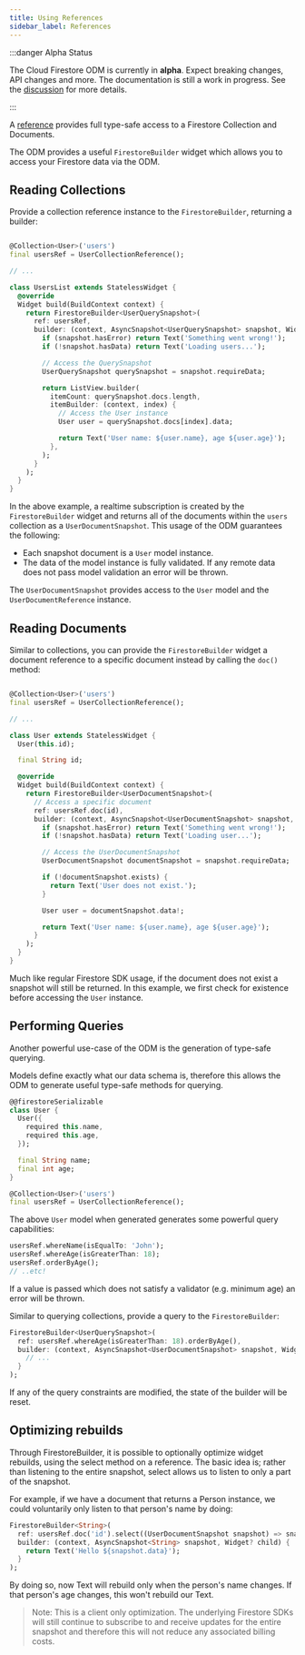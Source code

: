 ```yaml
---
title: Using References
sidebar_label: References
---
```


:::danger Alpha Status

The Cloud Firestore ODM is currently in **alpha**. Expect breaking changes, API changes and more. The documentation is still a work in progress.
See the [discussion](https://github.com/FirebaseExtended/flutterfire/discussions/7475) for more details.

:::

A [reference](./defining-models#creating-references) provides full type-safe access to a Firestore
Collection and Documents.

The ODM provides a useful `FirestoreBuilder` widget which allows you to access your Firestore data
via the ODM.

## Reading Collections

Provide a collection reference instance to the `FirestoreBuilder`, returning a builder:

```dart

@Collection<User>('users')
final usersRef = UserCollectionReference();

// ...

class UsersList extends StatelessWidget {
  @override
  Widget build(BuildContext context) {
    return FirestoreBuilder<UserQuerySnapshot>(
      ref: usersRef,
      builder: (context, AsyncSnapshot<UserQuerySnapshot> snapshot, Widget? child) {
        if (snapshot.hasError) return Text('Something went wrong!');
        if (!snapshot.hasData) return Text('Loading users...');

        // Access the QuerySnapshot
        UserQuerySnapshot querySnapshot = snapshot.requireData;

        return ListView.builder(
          itemCount: querySnapshot.docs.length,
          itemBuilder: (context, index) {
            // Access the User instance
            User user = querySnapshot.docs[index].data;

            return Text('User name: ${user.name}, age ${user.age}');
          },
        );
      }
    );
  }
}
```

In the above example, a realtime subscription is created by the `FirestoreBuilder` widget and
returns all of the documents within the `users` collection as a `UserDocumentSnapshot`. This usage
of the ODM guarantees the following:

- Each snapshot document is a `User` model instance.
- The data of the model instance is fully validated. If any remote data does not pass model
  validation an error will be thrown.

The `UserDocumentSnapshot` provides access to the `User` model and the `UserDocumentReference`
instance.

## Reading Documents

Similar to collections, you can provide the `FirestoreBuilder` widget a document reference to a
specific document instead by calling the `doc()` method:

```dart

@Collection<User>('users')
final usersRef = UserCollectionReference();

// ...

class User extends StatelessWidget {
  User(this.id);

  final String id;

  @override
  Widget build(BuildContext context) {
    return FirestoreBuilder<UserDocumentSnapshot>(
      // Access a specific document
      ref: usersRef.doc(id),
      builder: (context, AsyncSnapshot<UserDocumentSnapshot> snapshot, Widget? child) {
        if (snapshot.hasError) return Text('Something went wrong!');
        if (!snapshot.hasData) return Text('Loading user...');

        // Access the UserDocumentSnapshot
        UserDocumentSnapshot documentSnapshot = snapshot.requireData;

        if (!documentSnapshot.exists) {
          return Text('User does not exist.');
        }

        User user = documentSnapshot.data!;

        return Text('User name: ${user.name}, age ${user.age}');
      }
    );
  }
}
```

Much like regular Firestore SDK usage, if the document does not exist a snapshot will still
be returned. In this example, we first check for existence before accessing the `User` instance.

## Performing Queries

Another powerful use-case of the ODM is the generation of type-safe querying.

Models define exactly what our data schema is, therefore this allows the ODM to generate
useful type-safe methods for querying.

```dart
@@firestoreSerializable
class User {
  User({
    required this.name,
    required this.age,
  });

  final String name;
  final int age;
}

@Collection<User>('users')
final usersRef = UserCollectionReference();
```

The above `User` model when generated generates some powerful query capabilities:

```dart
usersRef.whereName(isEqualTo: 'John');
usersRef.whereAge(isGreaterThan: 18);
usersRef.orderByAge();
// ..etc!
```

If a value is passed which does not satisfy a validator (e.g. minimum age) an error will be
thrown.

Similar to querying collections, provide a query to the `FirestoreBuilder`:

```dart
FirestoreBuilder<UserQuerySnapshot>(
  ref: usersRef.whereAge(isGreaterThan: 18).orderByAge(),
  builder: (context, AsyncSnapshot<UserDocumentSnapshot> snapshot, Widget? child) {
    // ...
  }
);
```

If any of the query constraints are modified, the state of the builder will be reset.

## Optimizing rebuilds

Through FirestoreBuilder, it is possible to optionally optimize widget rebuilds, using the select method on a reference. The basic idea is; rather than listening to the entire snapshot, select allows us to listen to only a part of the snapshot.

For example, if we have a document that returns a Person instance, we could voluntarily only listen to that person's name by doing:

```dart
FirestoreBuilder<String>(
  ref: usersRef.doc('id').select((UserDocumentSnapshot snapshot) => snapshot.data!.name)),
  builder: (context, AsyncSnapshot<String> snapshot, Widget? child) {
    return Text('Hello ${snapshot.data}');
  }
);
```

By doing so, now Text will rebuild only when the person's name changes. If that person's age changes, this won't rebuild our Text.

> Note: This is a client only optimization. The underlying Firestore SDKs will still continue to subscribe to and receive updates for the entire snapshot and therefore this will not reduce any associated billing costs.
